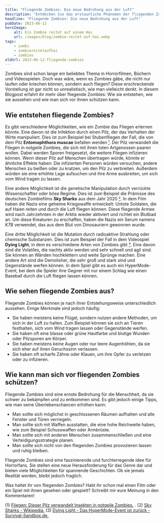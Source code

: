 ```yaml
---
title: "Fliegende Zombies: Die neue Bedrohung aus der Luft"
description: "Entdecken Sie das erstaunliche Phänomen der fliegenden Zombies. Einblicke in eine bizarre und faszinierende Welt."
headline: "Fliegende Zombies: Die neue Bedrohung aus der Luft"
pubDate: 2023-06-12
heroImage:
    alt: Ein Zombie reitet auf einem Hai
    url: /images/blog/zombie-reitet-auf-hai.webp
tags:
    - zombi
    - zombiereitetaufhai
    - zombies
oldUrl: 2023-06-12-fliegende-zombies
---
```


Zombies sind schon lange ein beliebtes Thema in Horrorfilmen, Büchern und Videospielen. Doch was wäre, wenn es Zombies gäbe, die nicht nur laufen oder kriechen können, sondern auch fliegen? Diese erschreckende Vorstellung ist gar nicht so unrealistisch, wie man vielleicht denkt. In diesem Blogpost erfahrt ihr mehr über fliegende Zombies: Wie sie entstehen, wie sie aussehen und wie man sich vor ihnen schützen kann.

## Wie entstehen fliegende Zombies?

Es gibt verschiedene Möglichkeiten, wie ein Zombie das Fliegen erlernen könnte. Eine davon ist die Infektion durch einen Pilz, der das Verhalten der Wirte manipuliert. Dies ist zum Beispiel bei Stubenfliegen der Fall, die von dem Pilz **Entomophthora muscae** befallen werden <a target="_blank" href="https://www.welt.de/kmpkt/article235070232/Fliegen-Dieser-Pilz-verwandelt-Insekten-in-notgeile-Zombies.html">¹</a>. Der Pilz verwandelt die Fliegen in notgeile Zombies, die sich mit ihren toten Artgenossen paaren wollen. Dabei werden Sporen freigesetzt, die weitere Fliegen infizieren können. Wenn dieser Pilz auf Menschen übertragen würde, könnte er ähnliche Effekte haben: Die infizierten Personen würden versuchen, andere Menschen zu beißen oder zu kratzen, um den Pilz zu verbreiten. Außerdem würden sie eine erhöhte Lage aufsuchen und ihre Arme ausbreiten, um sich vom Wind tragen zu lassen.

Eine andere Möglichkeit ist die genetische Manipulation durch verrückte Wissenschaftler oder böse Regime. Dies ist zum Beispiel die Prämisse des deutschen Zombiefilms **Sky Sharks** aus dem Jahr 2020 <a target="_blank" href="https://de.wikipedia.org/wiki/Sky_Sharks">²</a>. In dem Film haben die Nazis eine geheime Kriegswaffe entwickelt: Untote Soldaten, die auf Haien reiten und durch die Luft fliegen können. Diese fliegende Armee wird nach Jahrzehnten in der Arktis wieder aktiviert und richtet ein Blutbad an. Um diese Kreaturen zu erschaffen, haben die Nazis ein Serum namens K7B verwendet, das aus dem Blut von Dinosauriern gewonnen wurde.

Eine dritte Möglichkeit ist die Mutation durch radioaktive Strahlung oder chemische Substanzen. Dies ist zum Beispiel der Fall in dem Videospiel **Dying Light**, in dem es verschiedene Arten von Zombies gibt <a target="_blank" href="https://www.survival-sandbox.de/dying-light-das-hypermode-event-ist-zurueck/">³</a>. Eine davon sind die Volatiles, die nachts aktiv werden und sehr schnell und agil sind. Sie können an Wänden hochklettern und weite Sprünge machen. Eine andere Art sind die Demolisher, die sehr groß und stark sind und Gegenstände werfen können. In dem Spiel gibt es auch ein HyperMode-Event, bei dem die Spieler ihre Gegner mit nur einem Schlag wie einen Baseball durch die Luft fliegen lassen können.

## Wie sehen fliegende Zombies aus?

Fliegende Zombies können je nach ihrer Entstehungsweise unterschiedlich aussehen. Einige Merkmale sind jedoch häufig:

- Sie haben meistens keine Flügel, sondern nutzen andere Methoden, um sich in der Luft zu halten. Zum Beispiel können sie sich an Tieren festhalten, sich vom Wind tragen lassen oder Gegenstände werfen.
- Sie haben oft eine blasse oder grüne Hautfarbe und blutige Wunden oder Pilzsporen am Körper.
- Sie haben meistens keine Augen oder nur leere Augenhöhlen, da sie sich eher auf ihren Geruchssinn verlassen.
- Sie haben oft scharfe Zähne oder Klauen, um ihre Opfer zu verletzen oder zu infizieren.

## Wie kann man sich vor fliegenden Zombies schützen?

Fliegende Zombies sind eine ernste Bedrohung für die Menschheit, da sie schwer zu bekämpfen und zu entkommen sind. Es gibt jedoch einige Tipps, wie man seine Überlebenschancen erhöhen kann:

- Man sollte sich möglichst in geschlossenen Räumen aufhalten und alle Fenster und Türen verriegeln.
- Man sollte sich mit Waffen ausstatten, die eine hohe Reichweite haben, wie zum Beispiel Schusswaffen oder Armbrüste.
- Man sollte sich mit anderen Menschen zusammenschließen und eine Verteidigungsstrategie planen.
- Man sollte sich nicht von den fliegenden Zombies provozieren lassen und ruhig bleiben.

Fliegende Zombies sind eine faszinierende und furchterregende Idee für Horrorfans. Sie stellen eine neue Herausforderung für das Genre dar und bieten viele Möglichkeiten für spannende Geschichten. Ob sie jemals Realität werden, bleibt jedoch fraglich.

Was haltet ihr von fliegenden Zombies? Habt ihr schon mal einen Film oder ein Spiel mit ihnen gesehen oder gespielt? Schreibt mir eure Meinung in den Kommentaren!

(1) <a href="https://www.welt.de/kmpkt/article235070232/Fliegen-Dieser-Pilz-verwandelt-Insekten-in-notgeile-Zombies.html" target="_blank">Fliegen: Dieser Pilz verwandelt Insekten in notgeile Zombies.</a> .
(2) <a href="https://de.wikipedia.org/wiki/Sky_Sharks" target="_blank">Sky Sharks - Wikipedia.</a>
(3) <a href="https://www.survival-sandbox.de/dying-light-das-hypermode-event-ist-zurueck/" target="_blank">Dying Light - Das HyperMode-Event ist zurück - Survival-Sandbox.de.</a>
